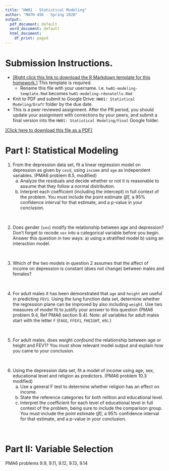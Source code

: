 ```yaml
---
title: "HW01 - Statistical Modeling"
author: "MATH 456 - Spring 2020"
output:
  pdf_document: default
  word_document: default
  html_document:
    df_print: paged
---
```


# Submission Instructions. 

* [[Right click this link to download the R Markdown template for this homework.]](hw01-modeling-template.Rmd) This template is required. 
    - Rename this file with your username. I.e. `hw01-modeling-template.Rmd` becomes `hw01-modeling-rdonatello.Rmd`
* Knit to PDF and submit to Google Drive: `HW01: Statistical Modeling/Draft` folder by the due date. 
* This is a peer reviewed assignment. After the PR period, you should update your assignment with corrections by your peers, and submit a final version into the `HW01: Statistical Modeling/Final` Google folder. 

[[Click here to download this file as a PDF]](hw01.pdf)

# Part I: Statistical Modeling

1. From the depression data set, fit a linear regression model on depression as given by `cesd`, using `income` and `age` as independent variables. (PMA6 problem 8.5, modified)
    a. Analyze the residuals and decide whether or not it is reasonable to assume that they follow a normal distribution. 
    b. Interpret each coefficient (including the intercept) in full context of the problem. You must include the point estimate ($\hat{\beta}$), a 95% confidence interval for that estimate, and a p-value in your conclusion.

<br>

2. Does gender (`sex`) modify the relationship between age and depression? Don't forget to recode `sex` into a categorical variable before you begin. Answer this question in two ways: a) using a stratified model b) using an interaction model. 

<br>

3. Which of the two models in question 2 assumes that the affect of income on depression is constant (does not change) between males and females? 

<br>

4. For adult males it has been demonstrated that `age` and `height` are useful in predicting `FEV1`. Using the lung function data set, determine whether the regression plane can be improved by also including `weight`. Use two measures of model fit to justify your answer to this question (PMA6 problem 9.4, Ref PMA6 section 9.4). Note: all variables for adult males start with the letter `F` (`FAGE`, `FFEV1`, `FHEIGHT`, etc.)
   
<br> 
    
5. For adult males, does weight _confound_ the relationship between age or height and FEV1? You must show relevant model output and explain how you came to your conclusion. 

<br>

6. Using the depression data set, fit a model of income using age, sex, educational level and religion as predictors. (PMA6 problem 10.3 modified)
    a. Use a general F test to determine whether religion has an effect on income. 
    b. State the reference categories for both relition and educational level.
    c. Interpret the coefficient for each level of educational level in full context of the problem, being sure to include the comparison group. You must include the point estimate ($\hat{\beta}$), a 95% confidence interval for that estimate, and a p-value in your conclusion. 

<br>


# Part II: Variable Selection

PMA6 problems 9.9, 9.11, 9.12, 9.13, 9.14

   